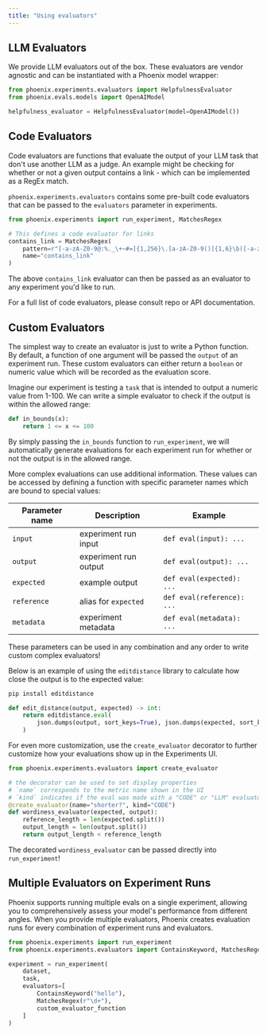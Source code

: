 ```yaml
---
title: "Using evaluators"
---
```


## LLM Evaluators

We provide LLM evaluators out of the box. These evaluators are vendor agnostic and can be instantiated with a Phoenix model wrapper:

```python
from phoenix.experiments.evaluators import HelpfulnessEvaluator
from phoenix.evals.models import OpenAIModel

helpfulness_evaluator = HelpfulnessEvaluator(model=OpenAIModel())
```

## Code Evaluators

Code evaluators are functions that evaluate the output of your LLM task that don't use another LLM as a judge. An example might be checking for whether or not a given output contains a link - which can be implemented as a RegEx match.

`phoenix.experiments.evaluators` contains some pre-built code evaluators that can be passed to the `evaluators` parameter in experiments.

```python Python
from phoenix.experiments import run_experiment, MatchesRegex

# This defines a code evaluator for links
contains_link = MatchesRegex(
    pattern=r"[-a-zA-Z0-9@:%._\+~#=]{1,256}\.[a-zA-Z0-9()]{1,6}\b([-a-zA-Z0-9()@:%_\+.~#?&//=]*)",
    name="contains_link"
)
```

The above `contains_link` evaluator can then be passed as an evaluator to any experiment you'd like to run.

For a full list of code evaluators, please consult repo or API documentation.

## Custom Evaluators

The simplest way to create an evaluator is just to write a Python function. By default, a function of one argument will be passed the `output` of an experiment run. These custom evaluators can either return a `boolean` or numeric value which will be recorded as the evaluation score.



<Tabs>
<Tab title="Output in bounds">
    
Imagine our experiment is testing a `task` that is intended to output a numeric value from 1-100. We can write a simple evaluator to check if the output is within the allowed range:

```python
def in_bounds(x):
    return 1 <= x <= 100
```

By simply passing the `in_bounds` function to `run_experiment`, we will automatically generate evaluations for each experiment run for whether or not the output is in the allowed range.

</Tab>
</Tabs>

More complex evaluations can use additional information. These values can be accessed by defining a function with specific parameter names which are bound to special values:

| Parameter name | Description           | Example                    |
| -------------- | --------------------- | -------------------------- |
| `input`        | experiment run input  | `def eval(input): ...`     |
| `output`       | experiment run output | `def eval(output): ...`    |
| `expected`     | example output        | `def eval(expected): ...`  |
| `reference`    | alias for `expected`  | `def eval(reference): ...` |
| `metadata`     | experiment metadata   | `def eval(metadata): ...`  |

These parameters can be used in any combination and any order to write custom complex evaluators!

<Tabs>
<Tab title="Edit Distance">

Below is an example of using the `editdistance` library to calculate how close the output is to the expected value:

```sh
pip install editdistance
```

```python
def edit_distance(output, expected) -> int:
    return editdistance.eval(
        json.dumps(output, sort_keys=True), json.dumps(expected, sort_keys=True)
    )
```

</Tab>
</Tabs>

For even more customization, use the `create_evaluator` decorator to further customize how your evaluations show up in the Experiments UI.

```python Python
from phoenix.experiments.evaluators import create_evaluator

# the decorator can be used to set display properties
# `name` corresponds to the metric name shown in the UI
# `kind` indicates if the eval was made with a "CODE" or "LLM" evaluator
@create_evaluator(name="shorter?", kind="CODE")
def wordiness_evaluator(expected, output):
    reference_length = len(expected.split())
    output_length = len(output.split())
    return output_length < reference_length
```

The decorated `wordiness_evaluator` can be passed directly into `run_experiment`!

## Multiple Evaluators on Experiment Runs

Phoenix supports running multiple evals on a single experiment, allowing you to comprehensively assess your model's performance from different angles. When you provide multiple evaluators, Phoenix creates evaluation runs for every combination of experiment runs and evaluators.

```python
from phoenix.experiments import run_experiment
from phoenix.experiments.evaluators import ContainsKeyword, MatchesRegex

experiment = run_experiment(
    dataset,
    task,
    evaluators=[
        ContainsKeyword("hello"),
        MatchesRegex(r"\d+"),
        custom_evaluator_function
    ]
)
```


